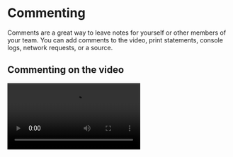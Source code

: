 
# Commenting

Comments are a great way to leave notes for yourself or other members of your team. You can add comments to the video, print statements, console logs, network requests, or a source.

## Commenting on the video

<Video src="/media/common/add-viewer-comment.mp4" />

Maybe you created a replay to record a bug so you can pass it onto someone else. Before you do, it would be nice if you annotated it — this way the next person knows what they're looking at. 

To add comments on the video:

1. Click on the area of the screenshot you’d like to add a comment. Your comment is pinned to both the screenshot area and the point in time in the reply.
    - If you need to change where you add the comment, simply click anywhere else in the screen. You’ll see a “Move the marker” tooltip when hovering on the video.
2. In the **Comments panel** on the left side, add your comment.
3. Hit **Enter** to save.
    - To cancel, simply navigate to a different point in time in the Viewer or to DevTools mode before saving the comment.

You can also reply to comments and edit or delete your own comments. You can also attach a Loom video to any comment by clicking the paper clip icon.

## Adding a comment from a print statement

Click the blue comment button when the print statement panel is open to create a comment referencing that specific function. A link to the function will be added to the comment so others can easily jump to the line of code related to the comment.

![Print statement comment](/media/referrence-guide/debugging/commenting/print-statement-comment.png)

## Adding a comment to a console log

Commenting on console logs is an incredibly useful way for keeping track of executed code and adding context for others on your team.

Add a comment to a console log two ways:

- Click the red Comment button on the console log itself.
- Click the red comment icon in the Print Statement panel when the marker for the console log is selected.

**Note:** If the comment icon is blue in the Print Statement panel, this will add a comment referencing the line of code, **not** the specific console log. Make sure a marker is selected in the print statement timeline to add a comment for a **console log**.

![Console log comment](/media/referrence-guide/debugging/commenting/console-log-comment.png)

## Commenting on network requests

Click in to any network request to add a comment to that specific request. Once added, clicking on the comment will open the request in the Network Monitor.

![Netwrok request comment](/media/common/network-request-comment.png)

## Adding a comment on a source

You can add a comment to any line of code directly from the **Editor.** To get started, click on the number in the gutter of the source and click “Add comment” on the pop-up. The line of code will be referenced directly in the comment so others can easily connect your comment to the source.

<Video src="/media/common/add-line-comment.mp4" />